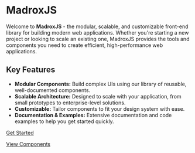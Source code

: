 # MadroxJS

Welcome to **MadroxJS** - the modular, scalable, and customizable front-end library for building modern web applications. Whether you're starting a new project or looking to scale an existing one, MadroxJS provides the tools and components you need to create efficient, high-performance web applications.

## Key Features

- **Modular Components:** Build complex UIs using our library of reusable, well-documented components.
- **Scalable Architecture:** Designed to scale with your application, from small prototypes to enterprise-level solutions.
- **Customizable:** Tailor components to fit your design system with ease.
- **Documentation & Examples:** Extensive documentation and code examples to help you get started quickly.

[Get Started](./#getting-started)

[View Components](./#components)
